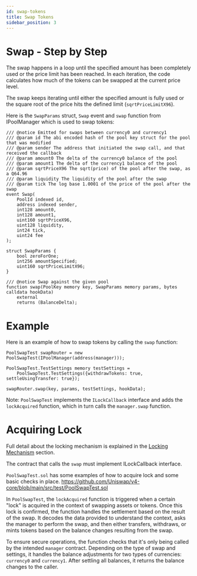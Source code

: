 ```yaml
---
id: swap-tokens
title: Swap Tokens
sidebar_position: 3
---
```


# Swap - Step by Step

The swap happens in a loop until the specified amount has been completely used or the price limit
has been reached. In each iteration, the code calculates how much of the tokens can be swapped at
the current price level.

The swap keeps iterating until either the specified amount is fully used or the square root of
the price hits the defined limit (`sqrtPriceLimitX96`).

Here is the `SwapParams` struct, `Swap` event and `swap` function from IPoolManager which is used to swap tokens:

```solidity
/// @notice Emitted for swaps between currency0 and currency1
/// @param id The abi encoded hash of the pool key struct for the pool that was modified
/// @param sender The address that initiated the swap call, and that received the callback
/// @param amount0 The delta of the currency0 balance of the pool
/// @param amount1 The delta of the currency1 balance of the pool
/// @param sqrtPriceX96 The sqrt(price) of the pool after the swap, as a Q64.96
/// @param liquidity The liquidity of the pool after the swap
/// @param tick The log base 1.0001 of the price of the pool after the swap
event Swap(
    PoolId indexed id,
    address indexed sender,
    int128 amount0,
    int128 amount1,
    uint160 sqrtPriceX96,
    uint128 liquidity,
    int24 tick,
    uint24 fee
);

struct SwapParams {
    bool zeroForOne;
    int256 amountSpecified;
    uint160 sqrtPriceLimitX96;
}

/// @notice Swap against the given pool
function swap(PoolKey memory key, SwapParams memory params, bytes calldata hookData)
    external
    returns (BalanceDelta);
```

# Example
Here is an example of how to swap tokens by calling the `swap` function:
```solidity
PoolSwapTest swapRouter = new PoolSwapTest(IPoolManager(address(manager)));

PoolSwapTest.TestSettings memory testSettings =
    PoolSwapTest.TestSettings({withdrawTokens: true, settleUsingTransfer: true});

swapRouter.swap(key, params, testSettings, hookData);
```
Note: `PoolSwapTest` implements the `ILockCallback` interface and adds the `lockAcquired` function, which in turn calls the `manager.swap` function.

# Acquiring Lock
Full detail about the locking mechanism is explained in the [Locking Mechanism](/03_Locking_Mechanism/README.md) section.

The contract that calls the `swap` must implement ILockCallback interface.

`PoolSwapTest.sol` has some examples of how to acquire lock and some basic checks in place.
https://github.com/Uniswap/v4-core/blob/main/src/test/PoolSwapTest.sol

In `PoolSwapTest`, the `lockAcquired` function is triggered when a certain "lock" is acquired in the
context of swapping assets or tokens. Once this lock is confirmed, the function handles
the settlement based on the result of the swap. It decodes the data provided to understand the context, asks
the manager to perform the swap, and then either
transfers, withdraws, or mints tokens based on the balance changes resulting from the swap.

To ensure secure operations, the function checks that it's only being called by the intended `manager` contract.
Depending on the type of swap and settings, it handles the balance adjustments for two types of currencies:
`currency0` and `currency1`. After settling all balances, it returns the balance changes to the caller.
